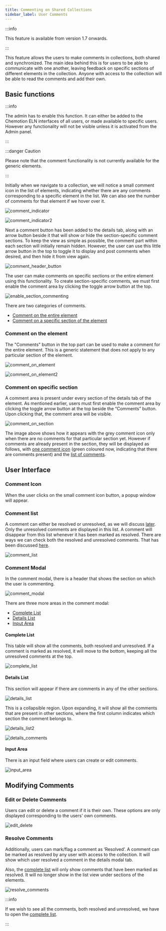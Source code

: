 ```yaml
---
title: Commenting on Shared Collections
sidebar_label: User Comments
---
```


:::info

This feature is available from version 1.7 onwards.

:::

This feature allows the users to make comments in collections, both shared and synchronized. The main idea behind this is for users to be able to communicate with one another, leaving feedback on specific sections of different elements in the collection. Anyone with access to the collection will be able to read the comments and add their own.

## Basic functions

:::info

The admin has to enable this function. It can either be added to the Chemotion ELN interfaces of all users, or made available to specific users. However any functionality will not be visible unless it is activated from the Admin panel.

:::

:::danger Caution

Please note that the comment functionality is not currently available for the generic elements.

:::

Initially when we navigate to a collection, we will notice a small comment icon in the list of elements, indicating whether there are any comments corresponding to a specific element in the list. We can also see the number of comments for that element if we hover over it.

![comment_indicator](/img/comments/commenting1.png)

![comment_indicator2](/img/comments/commenting2.png)

Next a comment button has been added to the details tab, along with an arrow button beside it that will show or hide the section-specific comment sections. To keep the view as simple as possible, the comment part within each section will initially remain hidden. However, the user can use this little arrow button in the top to toggle it to display and post comments when desired, and then hide it from view again.

![comment_header_button](/img/comments/commenting3.png)

The user can make comments on specific sections or the entire element using this functionality. To create section-specific comments, we must first enable the comment area by clicking the
toggle arrow button at the top.

![enable_section_commenting](/img/comments/enable_section_commenting.gif)

There are two categories of comments.

- [Comment on the entire element](#comment-on-the-element)
- [Comment on a specific section of the element](#comment-on-specific-section)

### Comment on the element

The "Comments" button in the top part can be used to make a comment for the entire element. This is a generic statement that does not apply to any particular section of the element.

![comment_on_element](/img/comments/commenting4.png)

![comment_on_element2](/img/comments/commenting5.png)

### Comment on specific section

A comment area is present under every section of the details tab of the element. As mentioned earlier, users must first enable the comment area by clicking the toggle arrow button at the top beside the “Comments” button. Upon clicking that, the comment area will be visible.

![comment_on_section](/img/comments/commenting6.png)

The image above shows how it appears with the grey comment icon only when there are no comments for that particular section yet.
However if comments are already present in the section, they will be displayed as follows, with [one comment icon](#comment-icon) (green coloured now, indicating that there are comments present) and the [list of comments](#comment-list).

## User Interface

### Comment Icon

When the user clicks on the small comment icon button, a popup window will appear.

### Comment list

A comment can either be resolved or unresolved, as we will discuss [later](#resolve-comments). Only the unresolved comments are displayed in this list. A comment will disappear from this list whenever it has been marked as resolved. There are ways we can check both the resolved and unresolved comments. That has been discussed [here](#complete-list).

![comment_list](/img/comments/commenting13.png)

### Comment Modal

In the comment modal, there is a header that shows the section on which the user is commenting.

![comment_modal](/img/comments/commenting8.png)

There are three more areas in the comment modal:

- [Complete List](#comment-list)
- [Details List](#details-list)
- [Input Area](#input-area)

#### Complete List

This table will show all the comments, both resolved and unresolved. If a comment is marked as resolved, it will move to the bottom, keeping all the unresolved comments at the top.

![complete_list](/img/comments/commenting9.png)

#### Details List

This section will appear if there are comments in any of the other sections.

![details_list](/img/comments/commenting10.png)

This is a collapsible region. Upon expanding, it will show all the comments that are present in other sections, where the first column indicates which section the comment belongs to.

![details_list2](/img/comments/commenting11.png)

![details_comments](/img/comments/comment_details.gif)

#### Input Area

There is an input field where users can create or edit comments.

![input_area](/img/comments/commenting12.png)

## Modifying Comments

### Edit or Delete Comments

Users can edit or delete a comment if it is their own. These options are only displayed corresponding to the users' own comments.

![edit_delete](/img/comments/commenting14.png)

### Resolve Comments

Additionally, users can mark/flag a comment as ‘Resolved’. A comment can be marked as resolved by any user with access to the collection. It will show which user resolved a comment in the details modal tab.

Also, the [complete list](#complete-list) will only show comments that have been marked as resolved. It will no longer show in the list view under sections of the elements.

![resolve_comments](/img/comments/resolve_comments.gif)

:::info

If we wish to see all the comments, both resolved and unresolved, we have to open the [complete list](#complete-list).

:::
